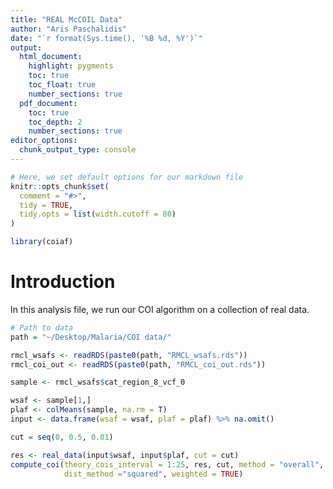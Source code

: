 ```yaml
---
title: "REAL McCOIL Data"
author: "Aris Paschalidis"
date: "`r format(Sys.time(), '%B %d, %Y')`"
output:
  html_document:
    highlight: pygments
    toc: true
    toc_float: true
    number_sections: true
  pdf_document:
    toc: true
    toc_depth: 2
    number_sections: true
editor_options:
  chunk_output_type: console
---
```


```r
# Here, we set default options for our markdown file
knitr::opts_chunk$set(
  comment = "#>",
  tidy = TRUE,
  tidy.opts = list(width.cutoff = 80)
)

library(coiaf)
```

# Introduction

In this analysis file, we run our COI algorithm on a collection of real data.

```r
# Path to data
path = "~/Desktop/Malaria/COI data/"

rmcl_wsafs <- readRDS(paste0(path, "RMCL_wsafs.rds"))
rmcl_coi_out <- readRDS(paste0(path, "RMCL_coi_out.rds"))
```

```r
sample <- rmcl_wsafs$cat_region_8_vcf_0

wsaf <- sample[1,]
plaf <- colMeans(sample, na.rm = T)
input <- data.frame(wsaf = wsaf, plaf = plaf) %>% na.omit()

cut = seq(0, 0.5, 0.01)

res <- real_data(input$wsaf, input$plaf, cut = cut)
compute_coi(theory_cois_interval = 1:25, res, cut, method = "overall",
            dist_method ="squared", weighted = TRUE)
```

